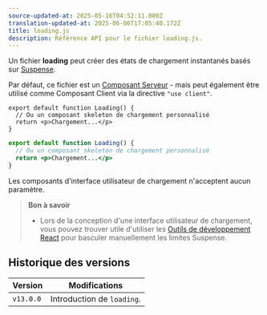 ```yaml
---
source-updated-at: 2025-05-16T04:52:11.000Z
translation-updated-at: 2025-06-06T17:05:40.172Z
title: loading.js
description: Référence API pour le fichier loading.js.
---
```


Un fichier **loading** peut créer des états de chargement instantanés basés sur [Suspense](/docs/app/building-your-application/routing/loading-ui-and-streaming).

Par défaut, ce fichier est un [Composant Serveur](/docs/app/building-your-application/rendering/server-components) - mais peut également être utilisé comme Composant Client via la directive `"use client"`.

```tsx filename="app/feed/loading.tsx" switcher
export default function Loading() {
  // Ou un composant skeleton de chargement personnalisé
  return <p>Chargement...</p>
}
```

```jsx filename="app/feed/loading.js" switcher
export default function Loading() {
  // Ou un composant skeleton de chargement personnalisé
  return <p>Chargement...</p>
}
```

Les composants d'interface utilisateur de chargement n'acceptent aucun paramètre.

> **Bon à savoir**
>
> - Lors de la conception d'une interface utilisateur de chargement, vous pouvez trouver utile d'utiliser les [Outils de développement React](https://react.dev/learn/react-developer-tools) pour basculer manuellement les limites Suspense.

## Historique des versions

| Version   | Modifications               |
| --------- | --------------------------- |
| `v13.0.0` | Introduction de `loading`.  |